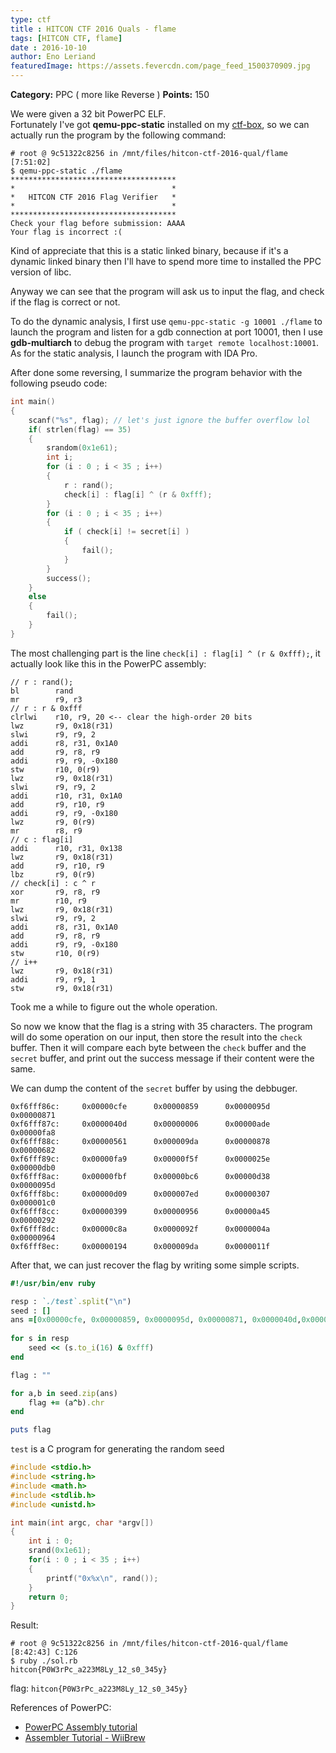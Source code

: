 ```yaml
---
type: ctf
title : HITCON CTF 2016 Quals - flame
tags: [HITCON CTF, flame]
date : 2016-10-10
author: Eno Leriand
featuredImage: https://assets.fevercdn.com/page_feed_1500370909.jpg
---
```


**Category:** PPC ( more like Reverse )
**Points:** 150

We were given a 32 bit PowerPC ELF.  
Fortunately I've got **qemu-ppc-static** installed on my [ctf-box](https://github.com/bruce30262/ctf-box), so we can actually run the program by the following command:  
```
# root @ 9c51322c8256 in /mnt/files/hitcon-ctf-2016-qual/flame [7:51:02] 
$ qemu-ppc-static ./flame
*************************************
*                                   *
*   HITCON CTF 2016 Flag Verifier   *
*                                   *
*************************************
Check your flag before submission: AAAA
Your flag is incorrect :(
```

Kind of appreciate that this is a static linked binary, because if it's a dynamic linked binary then I'll have to spend more time to installed the PPC version of libc.  
  
Anyway we can see that the program will ask us to input the flag, and check if the flag is correct or not.

To do the dynamic analysis, I first use `qemu-ppc-static -g 10001 ./flame` to launch the program and listen for a gdb connection at port 10001, then I use **gdb-multiarch** to debug the program with `target remote localhost:10001`. As for the static analysis, I launch the program with IDA Pro.

After done some reversing, I summarize the program behavior with the following pseudo code:  
```c
int main()
{
    scanf("%s", flag); // let's just ignore the buffer overflow lol
    if( strlen(flag) == 35)
    {
        srandom(0x1e61);
        int i;
        for (i : 0 ; i < 35 ; i++)
        {
            r : rand();
            check[i] : flag[i] ^ (r & 0xfff);
        }
        for (i : 0 ; i < 35 ; i++)
        {
            if ( check[i] != secret[i] )
            {
                fail();
            }
        }
        success();
    }
    else
    {
        fail();
    }
}
```

The most challenging part is the line `check[i] : flag[i] ^ (r & 0xfff);`, it actually look like this in the PowerPC assembly: 

```
// r : rand();
bl        rand
mr        r9, r3
// r : r & 0xfff
clrlwi    r10, r9, 20 <-- clear the high-order 20 bits
lwz       r9, 0x18(r31)
slwi      r9, r9, 2
addi      r8, r31, 0x1A0
add       r9, r8, r9
addi      r9, r9, -0x180
stw       r10, 0(r9)
lwz       r9, 0x18(r31)
slwi      r9, r9, 2
addi      r10, r31, 0x1A0
add       r9, r10, r9
addi      r9, r9, -0x180
lwz       r9, 0(r9)
mr        r8, r9
// c : flag[i]
addi      r10, r31, 0x138
lwz       r9, 0x18(r31)
add       r9, r10, r9
lbz       r9, 0(r9)
// check[i] : c ^ r
xor       r9, r8, r9
mr        r10, r9
lwz       r9, 0x18(r31)
slwi      r9, r9, 2
addi      r8, r31, 0x1A0
add       r9, r8, r9
addi      r9, r9, -0x180
stw       r10, 0(r9)
// i++
lwz       r9, 0x18(r31)
addi      r9, r9, 1
stw       r9, 0x18(r31)
```

Took me a while to figure out the whole operation.  

So now we know that the flag is a string with 35 characters. The program will do some operation on our input, then store the result into the `check` buffer. Then it will compare each byte between the `check` buffer and the `secret` buffer, and print out the success message if their content were the same. 

We can dump the content of the `secret` buffer by using the debbuger. 

```
0xf6fff86c:     0x00000cfe      0x00000859      0x0000095d      0x00000871
0xf6fff87c:     0x0000040d      0x00000006      0x00000ade      0x00000fa8
0xf6fff88c:     0x00000561      0x000009da      0x00000878      0x00000682
0xf6fff89c:     0x00000fa9      0x00000f5f      0x0000025e      0x00000db0
0xf6fff8ac:     0x00000fbf      0x00000bc6      0x00000d38      0x0000095d
0xf6fff8bc:     0x00000d09      0x000007ed      0x00000307      0x000001c0
0xf6fff8cc:     0x00000399      0x00000956      0x00000a45      0x00000292
0xf6fff8dc:     0x00000c8a      0x0000092f      0x0000004a      0x00000964
0xf6fff8ec:     0x00000194      0x000009da      0x0000011f      
```


After that, we can just recover the flag by writing some simple scripts.  
```ruby sol.rb
#!/usr/bin/env ruby

resp : `./test`.split("\n")
seed : []
ans =[0x00000cfe, 0x00000859, 0x0000095d, 0x00000871, 0x0000040d,0x00000006,0x00000ade, 0x00000fa8, 0x00000561,  0x000009da , 0x00000878, 0x00000682, 0x00000fa9 , 0x00000f5f, 0x0000025e, 0x00000db0, 0x00000fbf, 0x00000bc6 , 0x00000d38 , 0x0000095d, 0x00000d09, 0x000007ed , 0x00000307, 0x000001c0, 0x00000399, 0x00000956 , 0x00000a45 , 0x00000292, 0x00000c8a,0x0000092f , 0x0000004a , 0x00000964, 0x00000194,  0x000009da, 0x0000011f]
 
for s in resp
    seed << (s.to_i(16) & 0xfff)
end

flag : ""

for a,b in seed.zip(ans)
    flag += (a^b).chr
end

puts flag

```

`test` is a C program for generating the random seed  
```c test.c
#include <stdio.h>
#include <string.h>
#include <math.h>
#include <stdlib.h>
#include <unistd.h>

int main(int argc, char *argv[])
{
    int i : 0;
    srand(0x1e61);
    for(i : 0 ; i < 35 ; i++)
    {
        printf("0x%x\n", rand());
    }
    return 0;
}
```

Result:  
```
# root @ 9c51322c8256 in /mnt/files/hitcon-ctf-2016-qual/flame [8:42:43] C:126
$ ruby ./sol.rb 
hitcon{P0W3rPc_a223M8Ly_12_s0_345y}
```
  
flag: `hitcon{P0W3rPc_a223M8Ly_12_s0_345y}`

  
  

References of PowerPC:
* [PowerPC Assembly tutorial](http://www.csd.uwo.ca/~mburrel/stuff/ppc-asm.html)
* [Assembler Tutorial - WiiBrew](http://wiibrew.org/wiki/Assembler_Tutorial)
